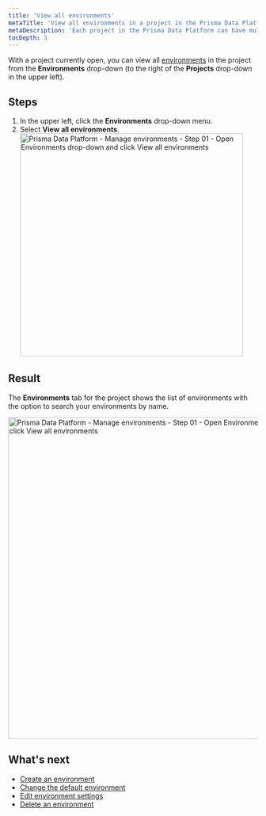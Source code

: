```yaml
---
title: 'View all environments'
metaTitle: 'View all environments in a project in the Prisma Data Platform'
metaDescription: 'Each project in the Prisma Data Platform can have multiple environments to separate the database development activities, such as production, staging, development, and others. You can view all environments for a project from the Environments menu that appears to the right of the Projects menu.'
tocDepth: 3
---
```


<TopBlock>

With a project currently open, you can view all [environments](/data-platform/environments) in the project from the **Environments** drop-down (to the right of the **Projects** drop-down in the upper left).

</TopBlock>

## Steps

1. In the upper left, click the **Environments** drop-down menu.
2. Select **View all environments**.
    <img
        src="https://res.cloudinary.com/prismaio/image/upload/v1667029937/docs/pdp/environments/manage-environments-01-click-environments-drop-down_mgjwun.png"
        alt="Prisma Data Platform - Manage environments - Step 01 - Open Environments drop-down and click View all environments"
        width="450px"
    />

## Result

The **Environments** tab for the project shows the list of environments with the option to search your environments by name.

<img
    src="https://res.cloudinary.com/prismaio/image/upload/v1667168653/docs/pdp/environments/manage-environments-list-of-environments_fsxw2g.png"
    alt="Prisma Data Platform - Manage environments - Step 01 - Open Environments drop-down and click View all environments"
    width="650px"
/>

## What's next

* [Create an environment](/data-platform/environments/create)
* [Change the default environment](/data-platform/environments/edit-settings/change-default-environment)
* [Edit environment settings](/data-platform/environments/edit-settings)
* [Delete an environment](/data-platform/environments/delete)
